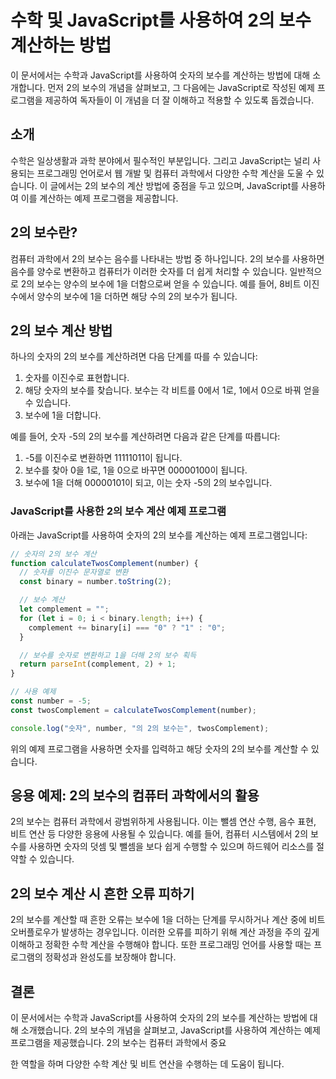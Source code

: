 # 수학 및 JavaScript를 사용하여 2의 보수 계산하는 방법

이 문서에서는 수학과 JavaScript를 사용하여 숫자의 보수를 계산하는 방법에 대해 소개합니다. 먼저 2의 보수의 개념을 살펴보고, 그 다음에는 JavaScript로 작성된 예제 프로그램을 제공하여 독자들이 이 개념을 더 잘 이해하고 적용할 수 있도록 돕겠습니다.

## 소개

수학은 일상생활과 과학 분야에서 필수적인 부분입니다. 그리고 JavaScript는 널리 사용되는 프로그래밍 언어로서 웹 개발 및 컴퓨터 과학에서 다양한 수학 계산을 도울 수 있습니다. 이 글에서는 2의 보수의 계산 방법에 중점을 두고 있으며, JavaScript를 사용하여 이를 계산하는 예제 프로그램을 제공합니다.

## 2의 보수란?

컴퓨터 과학에서 2의 보수는 음수를 나타내는 방법 중 하나입니다. 2의 보수를 사용하면 음수를 양수로 변환하고 컴퓨터가 이러한 숫자를 더 쉽게 처리할 수 있습니다. 일반적으로 2의 보수는 양수의 보수에 1을 더함으로써 얻을 수 있습니다. 예를 들어, 8비트 이진수에서 양수의 보수에 1을 더하면 해당 수의 2의 보수가 됩니다.

## 2의 보수 계산 방법

하나의 숫자의 2의 보수를 계산하려면 다음 단계를 따를 수 있습니다:

1. 숫자를 이진수로 표현합니다.
2. 해당 숫자의 보수를 찾습니다. 보수는 각 비트를 0에서 1로, 1에서 0으로 바꿔 얻을 수 있습니다.
3. 보수에 1을 더합니다.

예를 들어, 숫자 -5의 2의 보수를 계산하려면 다음과 같은 단계를 따릅니다:

1. -5를 이진수로 변환하면 11111011이 됩니다.
2. 보수를 찾아 0을 1로, 1을 0으로 바꾸면 00000100이 됩니다.
3. 보수에 1을 더해 00000101이 되고, 이는 숫자 -5의 2의 보수입니다.

### JavaScript를 사용한 2의 보수 계산 예제 프로그램

아래는 JavaScript를 사용하여 숫자의 2의 보수를 계산하는 예제 프로그램입니다:

```javascript
// 숫자의 2의 보수 계산
function calculateTwosComplement(number) {
  // 숫자를 이진수 문자열로 변환
  const binary = number.toString(2);

  // 보수 계산
  let complement = "";
  for (let i = 0; i < binary.length; i++) {
    complement += binary[i] === "0" ? "1" : "0";
  }

  // 보수를 숫자로 변환하고 1을 더해 2의 보수 획득
  return parseInt(complement, 2) + 1;
}

// 사용 예제
const number = -5;
const twosComplement = calculateTwosComplement(number);

console.log("숫자", number, "의 2의 보수는", twosComplement);
```

위의 예제 프로그램을 사용하면 숫자를 입력하고 해당 숫자의 2의 보수를 계산할 수 있습니다.

## 응용 예제: 2의 보수의 컴퓨터 과학에서의 활용

2의 보수는 컴퓨터 과학에서 광범위하게 사용됩니다. 이는 뺄셈 연산 수행, 음수 표현, 비트 연산 등 다양한 응용에 사용될 수 있습니다. 예를 들어, 컴퓨터 시스템에서 2의 보수를 사용하면 숫자의 덧셈 및 뺄셈을 보다 쉽게 수행할 수 있으며 하드웨어 리소스를 절약할 수 있습니다.

## 2의 보수 계산 시 흔한 오류 피하기

2의 보수를 계산할 때 흔한 오류는 보수에 1을 더하는 단계를 무시하거나 계산 중에 비트 오버플로우가 발생하는 경우입니다. 이러한 오류를 피하기 위해 계산 과정을 주의 깊게 이해하고 정확한 수학 계산을 수행해야 합니다. 또한 프로그래밍 언어를 사용할 때는 프로그램의 정확성과 완성도를 보장해야 합니다.

## 결론

이 문서에서는 수학과 JavaScript를 사용하여 숫자의 2의 보수를 계산하는 방법에 대해 소개했습니다. 2의 보수의 개념을 살펴보고, JavaScript를 사용하여 계산하는 예제 프로그램을 제공했습니다. 2의 보수는 컴퓨터 과학에서 중요

한 역할을 하며 다양한 수학 계산 및 비트 연산을 수행하는 데 도움이 됩니다.
